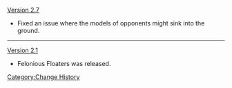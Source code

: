 [[Version 2.7]]
* Fixed an issue where the models of opponents might sink into the ground.
----
[[Version 2.1]]
* Felonious Floaters was released.
<noinclude>[[Category:Change History]]</noinclude>